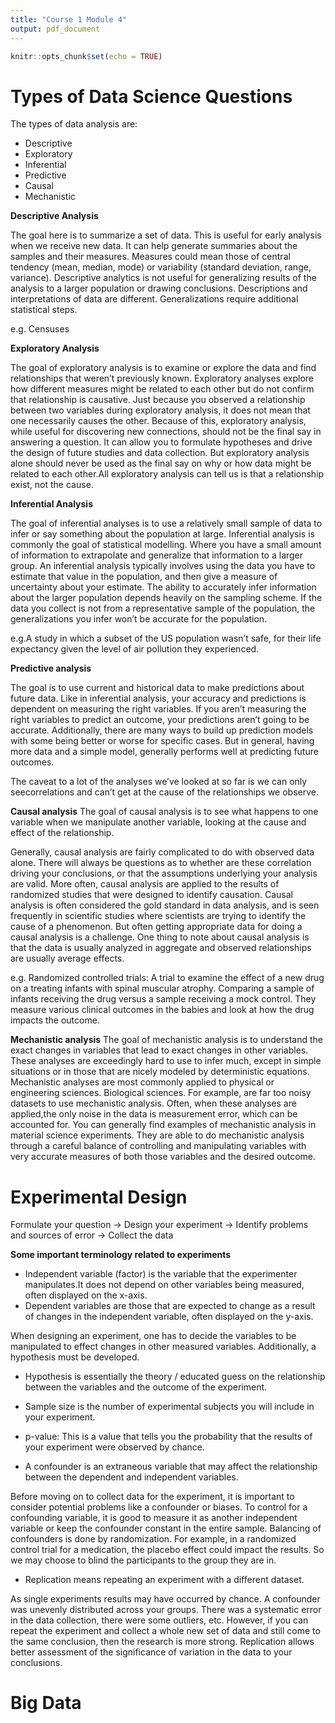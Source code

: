```yaml
---
title: "Course 1 Module 4"
output: pdf_document
---
```


```r
knitr::opts_chunk$set(echo = TRUE)
```

# Types of Data Science Questions

The types of data analysis are:

* Descriptive
* Exploratory
* Inferential
* Predictive
* Causal
* Mechanistic

**Descriptive Analysis**

The goal here is to summarize a set of data. This is useful for early analysis when we receive new data. It can help generate summaries about the samples and their measures. Measures could mean those of central tendency (mean, median, mode) or variability (standard deviation, range, variance). Descriptive analytics is not useful for generalizing results of the analysis to a larger population or drawing conclusions. Descriptions and interpretations of data are different. Generalizations require additional statistical steps.

e.g. Censuses

**Exploratory Analysis**

The goal of exploratory analysis is to examine or explore the data and
find relationships that weren't previously known. Exploratory analyses explore how different measures might be related to each other but do not confirm that relationship is causative. Just because you observed a relationship between two variables during exploratory analysis, it does not mean that one necessarily causes the other.
Because of this, exploratory analysis, while useful for discovering new connections, should not be the final say in answering a question. It can allow you to formulate hypotheses and drive the design of future studies and data collection. But exploratory analysis alone should never be used as the final say on why or how data might be related to each other.All exploratory analysis can tell us is that a relationship exist, not the cause.

**Inferential Analysis**

The goal of inferential analyses is to use a relatively small sample of data to infer or say something about the population at large. Inferential analysis is commonly the goal of statistical modelling. Where you have a small amount of information to extrapolate and generalize that information to a larger group. An inferential analysis typically involves using the data you have to estimate that value in the population, and then give a measure of uncertainty about your estimate. The ability to accurately infer information about the larger population depends heavily on the sampling scheme. If the data you collect is not from a representative sample of the population, the generalizations you infer won't be accurate for the population. 

e.g.A study in which a subset of the US population wasn't safe, for their life expectancy given the level of air pollution they experienced.

**Predictive analysis**

The goal is to use current and historical data to make predictions about future data. Like in inferential analysis, your accuracy and predictions is dependent on measuring the right variables. If you aren't measuring the right variables to predict an outcome, your predictions aren't going to be accurate. Additionally, there are many ways to build up prediction models with some being better or worse for specific cases. But in general, having more data and a simple model, generally performs well at predicting future outcomes. 

The caveat to a lot of the analyses we've looked at so far is we can only seecorrelations and can't get at the cause of the relationships we observe.

**Causal analysis**
The goal of causal analysis is to see what happens to one variable when we manipulate
another variable, looking at the cause and effect of the relationship. 

Generally, causal analysis are fairly complicated to do with observed
data alone. There will always be questions as to whether are these correlation driving your conclusions, or that the assumptions underlying your analysis are valid. More often, causal analysis are applied to the results of randomized studies that were designed to identify causation. Causal analysis is often considered the gold standard in data analysis, and is seen frequently in scientific studies where scientists are trying to identify the cause of a phenomenon. But often getting appropriate data for doing a causal analysis is a challenge. One thing to note about causal analysis is that the data is usually analyzed in aggregate and observed relationships are usually average effects. 

e.g. Randomized controlled trials: A trial to examine the effect of a new drug on a treating infants with spinal muscular atrophy. Comparing a sample of infants receiving the drug versus a sample receiving a mock control. They measure various clinical outcomes in the babies and look at how the drug impacts the outcome.

**Mechanistic analysis**
The goal of mechanistic analysis is to understand the exact changes in variables that lead to exact changes in other variables. These analyses are exceedingly hard to use to infer much, except in simple situations or in those that are nicely modeled by deterministic equations. Mechanistic analyses are most commonly applied to physical or engineering sciences. Biological sciences. For example, are far too noisy datasets to use mechanistic analysis. Often, when these analyses are applied,the only noise in the data is measurement error, which can be accounted for. You can generally find examples of mechanistic analysis in material science experiments. They are able to do mechanistic analysis through a careful balance of controlling
and manipulating variables with very accurate measures of both those variables
and the desired outcome. 

# Experimental Design

Formulate your question
&rarr;
Design your experiment
&rarr;
Identify problems and sources of error
&rarr; 
Collect the data

**Some important terminology related to experiments**

* Independent variable (factor) is the variable that the experimenter manipulates.It does not depend on other variables being measured, often displayed on the x-axis.
* Dependent variables are those that are expected to change as a result of changes in the independent variable, often displayed on the y-axis. 

When designing an experiment, one has to decide the variables to be manipulated to effect changes in other measured variables. Additionally, a hypothesis must be developed. 

* Hypothesis is essentially the theory / educated guess on the relationship between the variables and the outcome of the experiment.
* Sample size is the number of experimental subjects you will include in your experiment.

* p-value: This is a value that tells you the probability that the results of your experiment were observed by chance. 

* A confounder is an extraneous variable that may affect the relationship between the dependent and independent variables.

Before moving on to collect data for the experiment, it is important to consider potential problems like a confounder or biases. To control for a confounding variable, it is good to measure it as another independent variable or keep the confounder constant in the entire sample. Balancing of confounders is done by randomization. For example, in a randomized control trial for a medication, the placebo effect could impact the results. So we may choose to blind the participants to the group they are in.

* Replication means repeating an experiment with a different dataset.

As single experiments results may have occurred by chance. A confounder was unevenly distributed across your groups. There was a systematic error in the data collection, there were some outliers, etc. However, if you can repeat the experiment and collect a whole new set of data and still come to the same conclusion, then the research is more strong. Replication allows better assessment of the significance of variation in the data to your conclusions. 

# Big Data

